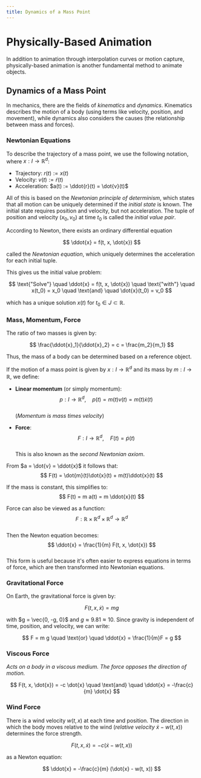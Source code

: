 ```yaml
---
title: Dynamics of a Mass Point
---
```


# Physically-Based Animation

In addition to animation through interpolation curves or motion capture, physically-based animation is another fundamental method to animate objects.

## Dynamics of a Mass Point

In mechanics, there are the fields of _kinematics_ and _dynamics_. Kinematics describes the motion of a body (using terms like velocity, position, and movement), while dynamics also considers the causes (the relationship between mass and forces).

### Newtonian Equations

To describe the trajectory of a mass point, we use the following notation, where $x: I \rightarrow \mathbb{R}^d$:
- Trajectory: $r(t) := x(t)$
- Velocity: $v(t) := \dot{r}(t)$
- Acceleration: $a(t) := \ddot{r}(t) = \dot{v}(t)$

All of this is based on the _Newtonian principle of determinism_, which states that all motion can be uniquely determined if the _initial state_ is known. The initial state requires position and velocity, but not acceleration. The tuple of position and velocity $(x_0, v_0)$ at time $t_0$ is called the _initial value pair_.

According to Newton, there exists an ordinary differential equation

$$
\ddot{x} = f(t, x, \dot{x})
$$

called the _Newtonian equation_, which uniquely determines the acceleration for each initial tuple.

This gives us the initial value problem:

$$
\text{"Solve"} \quad \ddot{x} = f(t, x, \dot{x}) \quad \text{"with"} \quad x(t_0) = x_0 \quad \text{and} \quad \dot{x}(t_0) = v_0
$$

which has a unique solution $x(t)$ for $t_0 \in J \subset \mathbb{R}$.

### Mass, Momentum, Force

The ratio of two masses is given by:

$$
\frac{\ddot{x}_1}{\ddot{x}_2} = c = \frac{m_2}{m_1}
$$

Thus, the mass of a body can be determined based on a reference object.

If the motion of a mass point is given by $x: I \rightarrow \mathbb{R}^d$ and its mass by $m: I \rightarrow \mathbb{R}$, we define:

- **Linear momentum** (or simply momentum):  
  $$p: I \rightarrow \mathbb{R}^d, \quad p(t) = m(t) v(t) = m(t) \dot{x}(t)$$  
  (_Momentum is mass times velocity_)

- **Force**:  
  $$F: I \rightarrow \mathbb{R}^d, \quad F(t) = \dot{p}(t)$$  
  This is also known as the _second Newtonian axiom_.

From $a = \dot{v} = \ddot{x}$ it follows that:  
$$
F(t) = \dot{m}(t)\dot{x}(t) + m(t)\ddot{x}(t)
$$

If the mass is constant, this simplifies to:  
$$
F(t) = m a(t) = m \ddot{x}(t)
$$

Force can also be viewed as a function:  
$$
F: \mathbb{R} \times \mathbb{R}^d \times \mathbb{R}^d \rightarrow \mathbb{R}^d
$$  
Then the Newton equation becomes:  
$$
\ddot{x} = \frac{1}{m} F(t, x, \dot{x})
$$  
This form is useful because it's often easier to express equations in terms of force, which are then transformed into Newtonian equations.

### Gravitational Force

On Earth, the gravitational force is given by:

$$
F(t, x, \dot{x}) = m g
$$

with $g = \vec{0, -g, 0}$ and $g \approx 9.81 \approx 10$. Since gravity is independent of time, position, and velocity, we can write:

$$
F = m g \quad \text{or} \quad \ddot{x} = \frac{1}{m}F = g
$$

### Viscous Force

_Acts on a body in a viscous medium. The force opposes the direction of motion._

$$
F(t, x, \dot{x}) = -c \dot{x} \quad \text{and} \quad \ddot{x} = -\frac{c}{m} \dot{x}
$$

### Wind Force

There is a wind velocity $w(t, x)$ at each time and position. The direction in which the body moves relative to the wind (_relative velocity_ $\dot{x} - w(t, x)$) determines the force strength.

$$
F(t, x, \dot{x}) = -c(\dot{x} - w(t, x))
$$

as a Newton equation:

$$
\ddot{x} = -\frac{c}{m} (\dot{x} - w(t, x))
$$
